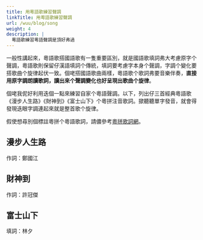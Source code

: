 ```yaml
---
title: 用粵語歌練習聲調
linkTitle: 用粵語歌練習聲調
url: /wuu/blog/song
weight: 4
description: |
  粵語歌練習粵語聲調是頂好弗過
---
```


一般性講起來，粵語歌搭國語歌有一隻重要區別，就是國語歌填詞弗大考慮原字个聲調，粵語歌則保留仔漢語填詞个傳統，填詞要考慮字本身个聲調，字調个變化要搭歌曲个旋律起伏一致。個咾搭國語歌曲兩樣，粵語歌个歌詞弗要音樂伴奏，**直接用原字調朗讀歌詞，讀出來个聲調變化也好呈現出歌曲个旋律**。

個咾我伲好利用迭個一點來練習自家个粵語聲調。以下，列出仔三首經典粵語歌《漫步人生路》《財神到》《富士山下》个粵拼注音歌詞。撳聽聽單字發音，就會得發現迭眼字調連起來就是整首歌个旋律。

假使想尋別個標註粵拼个粵語歌詞，請儂參考[粵拼歌詞網](https://jyut6.com/)。

## 漫步人生路

作詞：鄭國江

<SampleText sample="maanboujansanglou" />

## 財神到

作詞：許冠傑

<SampleText sample="coisandou" />

## 富士山下

填詞：林夕

<SampleText sample="fusisaanhaa" />
